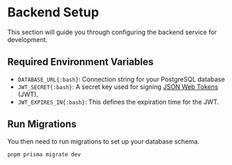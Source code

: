 # Backend Setup

This section will guide you through configuring the backend service for
development.

## Required Environment Variables

- `DATABASE_URL{:bash}`: Connection string for your PostgreSQL database
- `JWT_SECRET{:bash}`: A secret key used for signing
  [JSON Web Tokens](https://jwt.io/) (JWT).
- `JWT_EXPIRES_IN{:bash}`: This defines the expiration time for the JWT.

## Run Migrations

You then need to run migrations to set up your database schema.

```bash
pnpm prisma migrate dev
```
